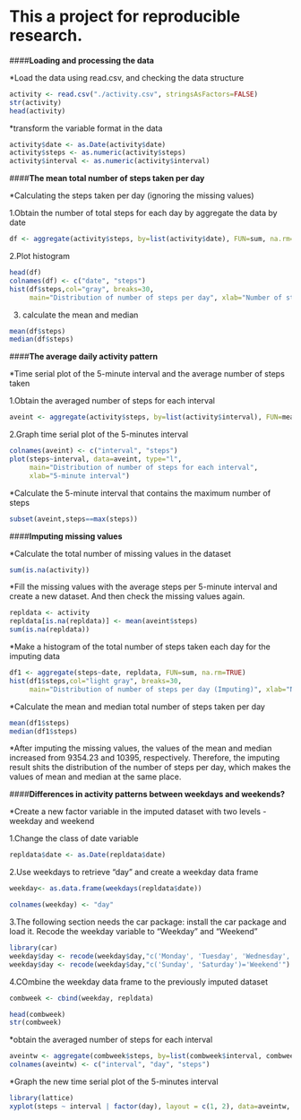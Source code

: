This a project for reproducible research.
===============================================


####**Loading and processing the data**

*Load the data using read.csv, and checking the data structure
```r
activity <- read.csv("./activity.csv", stringsAsFactors=FALSE)
str(activity)
head(activity)
```


*transform the variable format in the data
```r
activity$date <- as.Date(activity$date) 
activity$steps <- as.numeric(activity$steps)
activity$interval <- as.numeric(activity$interval)
```




####**The mean total number of steps taken per day**

*Calculating the steps taken per day (ignoring the missing values)

1.Obtain the number of total steps for each day by aggregate the data by date
```r
df <- aggregate(activity$steps, by=list(activity$date), FUN=sum, na.rm=TRUE)
```
2.Plot histogram
```r
head(df)
colnames(df) <- c("date", "steps")
hist(df$steps,col="gray", breaks=30,
     main="Distribution of number of steps per day", xlab="Number of steps per day")
```

3. calculate the mean and median
```r
mean(df$steps)
median(df$steps)
```




####**The average daily activity pattern**


*Time serial plot of the 5-minute interval and the average number of steps taken

1.Obtain the averaged number of steps for each interval
```r
aveint <- aggregate(activity$steps, by=list(activity$interval), FUN=mean, na.rm=TRUE)
```

2.Graph time serial plot of the 5-minutes interval
```r
colnames(aveint) <- c("interval", "steps")
plot(steps~interval, data=aveint, type="l",
     main="Distribution of number of steps for each interval",
     xlab="5-minute interval") 
```



*Calculate the 5-minute interval that contains the maximum number of steps
```r
subset(aveint,steps==max(steps))
```




####**Imputing missing values**


*Calculate the total number of missing values in the dataset
```r
sum(is.na(activity))
```



*Fill the missing values with the average steps per 5-minute interval and create a new dataset. And then check the missing values again.
```r
repldata <- activity
repldata[is.na(repldata)] <- mean(aveint$steps)
sum(is.na(repldata))
```



*Make a histogram of the total number of steps taken each day for the imputing data
```r
df1 <- aggregate(steps~date, repldata, FUN=sum, na.rm=TRUE)
hist(df1$steps,col="light gray", breaks=30,
     main="Distribution of number of steps per day (Imputing)", xlab="Number of steps per day")
```



*Calculate the mean and median total number of steps taken per day
```r
mean(df1$steps)
median(df1$steps)
```

*After imputing the missing values, the values of the mean and median increased from 9354.23 and 10395, respectively. Therefore, the imputing result shits the distribution of the number of steps per day, which makes the values of mean and median at the same place.




####**Differences in activity patterns between weekdays and weekends?**


*Create a new factor variable in the imputed dataset with two levels - weekday and weekend


1.Change the class of date variable
```r
repldata$date <- as.Date(repldata$date)
```

2.Use weekdays to retrieve "day" and create a weekday data frame
```r
weekday<- as.data.frame(weekdays(repldata$date))

colnames(weekday) <- "day"
```

3.The following section needs the car package: install the car package and load it. Recode the weekday variable to "Weekday" and "Weekend"  
```r
library(car)
weekday$day <- recode(weekday$day,"c('Monday', 'Tuesday', 'Wednesday', 'Thursday', 'Friday')='Weekday'") 
weekday$day <- recode(weekday$day,"c('Sunday', 'Saturday')='Weekend'")
```

4.COmbine the weekday data frame to the previously imputed dataset
```r
combweek <- cbind(weekday, repldata)

head(combweek) 
str(combweek)
```


*obtain the averaged number of steps for each interval
```r
aveintw <- aggregate(combweek$steps, by=list(combweek$interval, combweek$day), FUN=mean, na.rm=TRUE)
colnames(aveintw) <- c("interval", "day", "steps")
```


*Graph the new time serial plot of the 5-minutes interval
```r
library(lattice)
xyplot(steps ~ interval | factor(day), layout = c(1, 2), data=aveintw, type='l')
```
